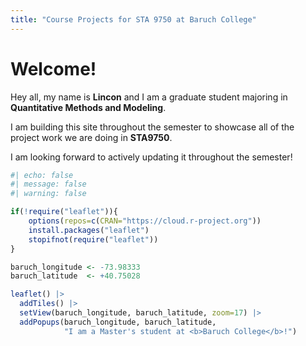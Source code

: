```yaml
---
title: "Course Projects for STA 9750 at Baruch College"
---
```


# Welcome!

Hey all, my name is **Lincon** and I am a graduate student majoring in **Quantitative Methods and Modeling**.  

I am building this site throughout the semester to showcase all of the project work we are doing in **STA9750**.  

I am looking forward to actively updating it throughout the semester!

```r
#| echo: false
#| message: false
#| warning: false

if(!require("leaflet")){
    options(repos=c(CRAN="https://cloud.r-project.org"))
    install.packages("leaflet")
    stopifnot(require("leaflet"))
}

baruch_longitude <- -73.98333
baruch_latitude  <- +40.75028

leaflet() |>
  addTiles() |>
  setView(baruch_longitude, baruch_latitude, zoom=17) |>
  addPopups(baruch_longitude, baruch_latitude, 
            "I am a Master's student at <b>Baruch College</b>!")
```